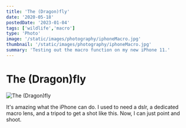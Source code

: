 ```yaml
---
title: 'The (Dragon)fly'
date: '2020-05-18'
postedDate: '2023-01-04'
tags: ['wildlife','macro']
type: 'Photo'
image: '/static/images/photography/iphoneMacro.jpg'
thumbnail: '/static/images/photography/iphoneMacro.jpg'
summary: 'Testing out the macro function on my new iPhone 11.'
---
```


# The (Dragon)fly

![The (Dragon)fly](/static/images/photography/iphoneMacro.jpg)

It's amazing what the iPhone can do. I used to need a dslr, a dedicated macro lens, and a tripod to get a shot like this. Now, I can just point and shoot.
